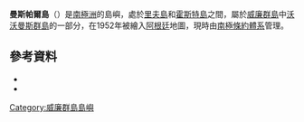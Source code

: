 {{coord|64|56|S|63|56|W|source:GNIS|display=title}}

'''曼斯帕爾島'''（{{lang-en|Manciple Island}}）是[[南極洲|南極洲]]的島嶼，處於[[里夫島|里夫島]]和[[霍斯特島|霍斯特島]]之間，屬於[[威廉群島|威廉群島]]中[[沃沃曼斯群島|沃沃曼斯群島]]的一部分，在1952年被繪入[[阿根廷|阿根廷]]地圖，現時由[[南極條約體系|南極條約體系]]管理。

==參考資料==
*{{cite gnis | type = antarid | id = 9339| name = Manciple Island | accessdate = 2013-08-01}}
*{{usgs-gazetteer|id=9339}}

{{DEFAULTSORT:Manciple Island}}
[[Category:威廉群島島嶼|Category:威廉群島島嶼]]


{{WilhelmArchipelago-geo-stub}}